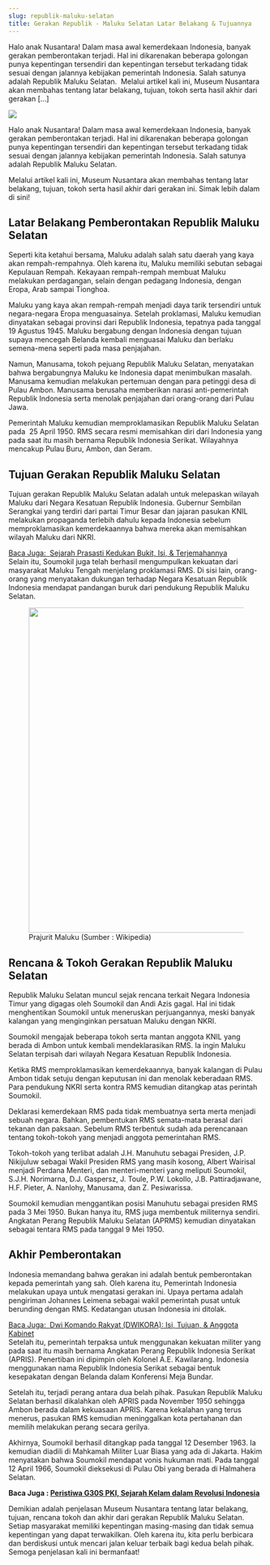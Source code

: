 ```yaml
---
slug: republik-maluku-selatan
title: Gerakan Republik - Maluku Selatan Latar Belakang & Tujuannya
---
```

<p>Halo anak Nusantara! Dalam masa awal kemerdekaan Indonesia, banyak gerakan pemberontakan terjadi. Hal ini dikarenakan beberapa golongan punya kepentingan tersendiri dan kepentingan tersebut terkadang tidak sesuai dengan jalannya kebijakan pemerintah Indonesia. Salah satunya adalah Republik Maluku Selatan.&nbsp; Melalui artikel kali ini, Museum Nusantara akan membahas tentang latar belakang, tujuan, tokoh serta hasil akhir dari gerakan [&hellip;]</p>

<img src="https://staging.museumnusantara.com/wp-content/uploads/2022/03/480px-Staatswapen-RMS.jpg" />

<!--truncate-->

Halo anak Nusantara! Dalam masa awal kemerdekaan Indonesia, banyak gerakan pemberontakan terjadi. Hal ini dikarenakan beberapa golongan punya kepentingan tersendiri dan kepentingan tersebut terkadang tidak sesuai dengan jalannya kebijakan pemerintah Indonesia. Salah satunya adalah Republik Maluku Selatan.&nbsp;  




Melalui artikel kali ini, Museum Nusantara akan membahas tentang latar belakang, tujuan, tokoh serta hasil akhir dari gerakan ini. Simak lebih dalam di sini!  




<h2>Latar Belakang Pemberontakan Republik Maluku Selatan</h2>



Seperti kita ketahui bersama, Maluku adalah salah satu daerah yang kaya akan rempah-rempahnya. Oleh karena itu, Maluku memiliki sebutan sebagai Kepulauan Rempah. Kekayaan rempah-rempah membuat Maluku melakukan perdagangan, selain dengan pedagang Indonesia, dengan Eropa, Arab sampai Tionghoa.  




Maluku yang kaya akan rempah-rempah menjadi daya tarik tersendiri untuk negara-negara Eropa menguasainya. Setelah proklamasi, Maluku kemudian dinyatakan sebagai provinsi dari Republik Indonesia, tepatnya pada tanggal 19 Agustus 1945. Maluku bergabung dengan Indonesia dengan tujuan supaya mencegah Belanda kembali menguasai Maluku dan berlaku semena-mena seperti pada masa penjajahan.&nbsp;  




Namun, Manusama, tokoh pejuang Republik Maluku Selatan, menyatakan bahwa bergabungnya Maluku ke Indonesia dapat menimbulkan masalah. Manusama kemudian melakukan pertemuan dengan para petinggi desa di Pulau Ambon. Manusama berusaha memberikan narasi anti-pemerintah Republik Indonesia serta menolak penjajahan dari orang-orang dari Pulau Jawa.&nbsp;  




Pemerintah Maluku kemudian memproklamasikan Republik Maluku Selatan pada&nbsp; 25 April 1950. RMS secara resmi memisahkan diri dari Indonesia yang pada saat itu masih bernama Republik Indonesia Serikat. Wilayahnya mencakup Pulau Buru, Ambon, dan Seram.  




<h2>Tujuan Gerakan Republik Maluku Selatan&nbsp;</h2>



Tujuan gerakan Republik Maluku Selatan adalah untuk melepaskan wilayah Maluku dari Negara Kesatuan Republik Indonesia. Gubernur Sembilan Serangkai yang terdiri dari partai Timur Besar dan jajaran pasukan KNIL melakukan propaganda terlebih dahulu kepada Indonesia sebelum memproklamasikan kemerdekaannya bahwa mereka akan memisahkan wilayah Maluku dari NKRI.  




<div ><a href="https://staging.museumnusantara.com/prasasti-kedukan-bukit/" target="_blank" rel="dofollow" className="u4460ac871344c29cc4cd241ac105cf45"><!-- INLINE RELATED POSTS 1/3 //--><style> .u4460ac871344c29cc4cd241ac105cf45 { padding:0px; margin: 0; padding-top:1em!important; padding-bottom:1em!important; width:100%; display: block; font-weight:bold; background-color:#e6e6e6; border:0!important; border-left:4px solid #3498DB!important; text-decoration:none; } .u4460ac871344c29cc4cd241ac105cf45:active, .u4460ac871344c29cc4cd241ac105cf45:hover { opacity: 1; transition: opacity 250ms; webkit-transition: opacity 250ms; text-decoration:none; } .u4460ac871344c29cc4cd241ac105cf45 { transition: background-color 250ms; webkit-transition: background-color 250ms; opacity: 1; transition: opacity 250ms; webkit-transition: opacity 250ms; } .u4460ac871344c29cc4cd241ac105cf45 .ctaText { font-weight:bold; color:#2980B9; text-decoration:none; font-size: 16px; } .u4460ac871344c29cc4cd241ac105cf45 .postTitle { color:#000000; text-decoration: underline!important; font-size: 16px; } .u4460ac871344c29cc4cd241ac105cf45:hover .postTitle { text-decoration: underline!important; } </style><div ><span className="ctaText">Baca Juga:</span>&nbsp; <span className="postTitle">Sejarah Prasasti Kedukan Bukit, Isi, & Terjemahannya</span></div></a></div>Selain itu, Soumokil juga telah berhasil mengumpulkan kekuatan dari masyarakat Maluku Tengah menjelang proklamasi RMS. Di sisi lain, orang-orang yang menyatakan dukungan terhadap Negara Kesatuan Republik Indonesia mendapat pandangan buruk dari pendukung Republik Maluku Selatan.  




<div className="wp-block-image"><figure className="aligncenter size-full"><img decoding="async" loading="lazy" width="640" src="https://staging.museumnusantara.com/wp-content/uploads/2022/03/640px-COLLECTIE_TROPENMUSEUM_Drie_jonge_Molukers_van_de_Tanimbar-eilanden_met_hoofdtooien_speren_en_klewangs_TMnr_10005682.jpg" alt="" className="wp-image-8577" srcset="https://staging.museumnusantara.com/wp-content/uploads/2022/03/640px-COLLECTIE_TROPENMUSEUM_Drie_jonge_Molukers_van_de_Tanimbar-eilanden_met_hoofdtooien_speren_en_klewangs_TMnr_10005682.jpg 640w, https://staging.museumnusantara.com/wp-content/uploads/2022/03/640px-COLLECTIE_TROPENMUSEUM_Drie_jonge_Molukers_van_de_Tanimbar-eilanden_met_hoofdtooien_speren_en_klewangs_TMnr_10005682-300x211.jpg 300w" sizes="(max-width: 640px) 100vw, 640px" /><figcaption>Prajurit Maluku (Sumber : Wikipedia)</figcaption></figure></div>



<h2>Rencana &amp; Tokoh Gerakan Republik Maluku Selatan</h2>



Republik Maluku Selatan muncul sejak rencana terkait Negara Indonesia Timur yang digagas oleh Soumokil dan Andi Azis gagal. Hal ini tidak menghentikan Soumokil untuk meneruskan perjuangannya, meski banyak kalangan yang menginginkan persatuan Maluku dengan NKRI.  




Soumokil mengajak beberapa tokoh serta mantan anggota KNIL yang berada di Ambon untuk kembali mendeklarasikan RMS. Ia ingin Maluku Selatan terpisah dari wilayah Negara Kesatuan Republik Indonesia.  




Ketika RMS memproklamasikan kemerdekaannya, banyak kalangan di Pulau Ambon tidak setuju dengan keputusan ini dan menolak keberadaan RMS. Para pendukung NKRI serta kontra RMS kemudian ditangkap atas perintah Soumokil.&nbsp;&nbsp;  




Deklarasi kemerdekaan RMS pada tidak membuatnya serta merta menjadi sebuah negara. Bahkan, pembentukan RMS semata-mata berasal dari tekanan dan paksaan. Sebelum RMS terbentuk sudah ada perencanaan tentang tokoh-tokoh yang menjadi anggota pemerintahan RMS.&nbsp;  




Tokoh-tokoh yang terlibat adalah J.H. Manuhutu sebagai Presiden, J.P. Nikijuluw sebagai Wakil Presiden RMS yang masih kosong, Albert Wairisal menjadi Perdana Menteri, dan menteri-menteri yang meliputi Soumokil,&nbsp; S.J.H. Norimarna, D.J. Gaspersz, J. Toule, P.W. Lokollo, J.B. Pattiradjawane, H.F. Pieter, A. Nanlohy, Manusama, dan Z. Pesiwarissa.&nbsp;  




Soumokil kemudian menggantikan posisi Manuhutu sebagai presiden RMS pada 3 Mei 1950. Bukan hanya itu, RMS juga membentuk militernya sendiri. Angkatan Perang Republik Maluku Selatan (APRMS) kemudian dinyatakan sebagai tentara RMS pada tanggal 9 Mei 1950.  




<h2>Akhir Pemberontakan</h2>



Indonesia memandang bahwa gerakan ini adalah bentuk pemberontakan kepada pemerintah yang sah. Oleh karena itu, Pemerintah Indonesia melakukan upaya untuk mengatasi gerakan ini. Upaya pertama adalah pengiriman Johannes Leimena sebagai wakil pemerintah pusat untuk berunding dengan RMS. Kedatangan utusan Indonesia ini ditolak.  




<div ><a href="https://staging.museumnusantara.com/dwikora/" target="_blank" rel="dofollow" className="u3d5ade2828e31a76fe1b61a0365f13e9"><!-- INLINE RELATED POSTS 2/3 //--><style> .u3d5ade2828e31a76fe1b61a0365f13e9 { padding:0px; margin: 0; padding-top:1em!important; padding-bottom:1em!important; width:100%; display: block; font-weight:bold; background-color:#e6e6e6; border:0!important; border-left:4px solid #3498DB!important; text-decoration:none; } .u3d5ade2828e31a76fe1b61a0365f13e9:active, .u3d5ade2828e31a76fe1b61a0365f13e9:hover { opacity: 1; transition: opacity 250ms; webkit-transition: opacity 250ms; text-decoration:none; } .u3d5ade2828e31a76fe1b61a0365f13e9 { transition: background-color 250ms; webkit-transition: background-color 250ms; opacity: 1; transition: opacity 250ms; webkit-transition: opacity 250ms; } .u3d5ade2828e31a76fe1b61a0365f13e9 .ctaText { font-weight:bold; color:#2980B9; text-decoration:none; font-size: 16px; } .u3d5ade2828e31a76fe1b61a0365f13e9 .postTitle { color:#000000; text-decoration: underline!important; font-size: 16px; } .u3d5ade2828e31a76fe1b61a0365f13e9:hover .postTitle { text-decoration: underline!important; } </style><div ><span className="ctaText">Baca Juga:</span>&nbsp; <span className="postTitle">Dwi Komando Rakyat (DWIKORA): Isi, Tujuan, & Anggota Kabinet</span></div></a></div>Setelah itu, pemerintah terpaksa untuk menggunakan kekuatan militer yang pada saat itu masih bernama Angkatan Perang Republik Indonesia Serikat (APRIS). Penertiban ini dipimpin oleh Kolonel A.E. Kawilarang. Indonesia menggunakan nama Republik Indonesia Serikat sebagai bentuk kesepakatan dengan Belanda dalam Konferensi Meja Bundar.&nbsp;  




Setelah itu, terjadi perang antara dua belah pihak. Pasukan Republik Maluku Selatan berhasil dikalahkan oleh APRIS pada November 1950 sehingga Ambon berada dalam kekuasaan APRIS. Karena kekalahan yang terus menerus, pasukan RMS kemudian meninggalkan kota pertahanan dan memilih melakukan perang secara gerilya.  




Akhirnya, Soumokil berhasil ditangkap pada tanggal 12 Desember 1963. Ia kemudian diadili di Mahkamah Militer Luar Biasa yang ada di Jakarta. Hakim menyatakan bahwa Soumokil mendapat vonis hukuman mati. Pada tanggal 12 April 1966, Soumokil dieksekusi di Pulau Obi yang berada di Halmahera Selatan.  




<strong>Baca Juga : <a href="https://staging.museumnusantara.com/peristiwa-g30s-pki/">Peristiwa G30S PKI, Sejarah Kelam dalam Revolusi Indonesia</a></strong>  




Demikian adalah penjelasan Museum Nusantara tentang latar belakang, tujuan, rencana tokoh dan akhir dari gerakan Republik Maluku Selatan. Setiap masyarakat memiliki kepentingan masing-masing dan tidak semua kepentingan yang dapat terwakilkan. Oleh karena itu, kita perlu berbicara dan berdiskusi untuk mencari jalan keluar terbaik bagi kedua belah pihak. Semoga penjelasan kali ini bermanfaat!  

